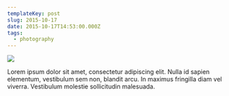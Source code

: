 ```yaml
---
templateKey: post
slug: 2015-10-17
date: 2015-10-17T14:53:00.000Z
tags:
  - photography
---
```

![](../../static/assets/20151017-IMG_2445.jpg)

Lorem ipsum dolor sit amet, consectetur adipiscing elit. Nulla id sapien elementum, vestibulum sem non, blandit arcu. In maximus fringilla diam vel viverra. Vestibulum molestie sollicitudin malesuada.